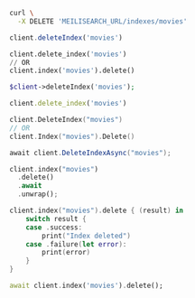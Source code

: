 <CodeGroup>

```bash cURL
curl \
  -X DELETE 'MEILISEARCH_URL/indexes/movies'
```

```javascript JS
client.deleteIndex('movies')
```

```python Python
client.delete_index('movies')
// OR
client.index('movies').delete()
```

```php PHP
$client->deleteIndex('movies');
```

```ruby Ruby
client.delete_index('movies')
```

```go Go
client.DeleteIndex("movies")
// OR
client.Index("movies").Delete()
```

```csharp C#
await client.DeleteIndexAsync("movies");
```

```rust Rust
client.index("movies")
  .delete()
  .await
  .unwrap();
```

```swift Swift
client.index("movies").delete { (result) in
    switch result {
    case .success:
        print("Index deleted")
    case .failure(let error):
        print(error)
    }
}
```

```dart Dart
await client.index('movies').delete();
```
</CodeGroup>